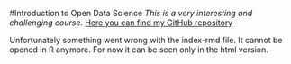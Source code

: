 #Introduction to Open Data Science
*This is a very interesting and challenging course.*
[Here you can find my GitHub repository](https://evaroth.github.io/IODS-project/)

Unfortunately something went wrong with the index-rmd file. It cannot be opened in R anymore. For now it can be seen only in the html version.

